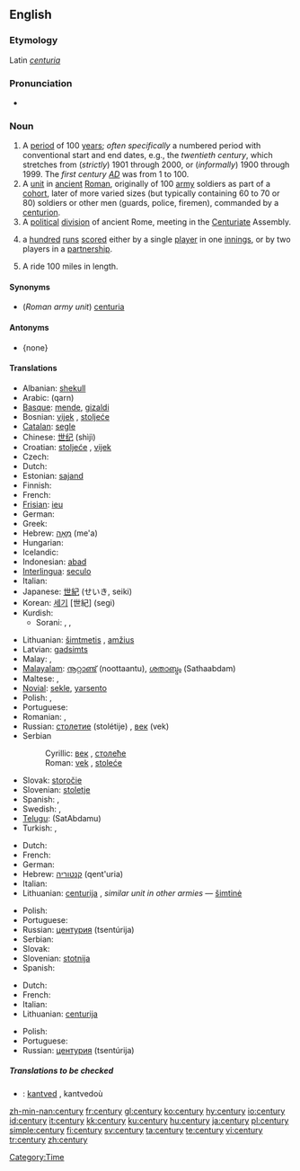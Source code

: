 ==English==
{{rank|floor|example|class|984|century|sorry|share|working}}

===Etymology===
Latin ''[[centuria]]''

===Pronunciation===
*{{audio|en-us-century.ogg|Audio (US)}}

===Noun===
{{en-noun|centur|ies}}

# A [[period]] of 100 [[year]]s; ''often specifically'' a numbered period with conventional start and end dates, e.g., the ''twentieth century'', which stretches from (''strictly'') 1901 through 2000, or (''informally'') 1900 through 1999. The ''first century [[AD]]'' was from 1 to 100.
# A [[unit]] in [[ancient]] [[Roman]], originally of 100 [[army]] soldiers as part of a [[cohort]], later of more varied sizes (but typically containing 60 to 70 or 80) soldiers or other men (guards, police, firemen), commanded by a [[centurion]].
# A [[political]] [[division]] of ancient Rome, meeting in the [[Centuriate]] Assembly.
# {{Cricket}} a [[hundred]] [[run]]s [[score]]d either by a single [[player]] in one [[innings]], or by two players in a [[partnership]].
# {{context|US|cycling}} A ride 100 miles in length.

====Synonyms====
*(''Roman army unit'') [[centuria]]
====Antonyms====
* {none}
====Translations====
{{trans-top|100 years}}
*Albanian: [[shekull]] {{m}}
*Arabic: {{ARchar|[[قرن]]}} (qarn)
*[[Basque]]: [[mende]], [[gizaldi]]
*Bosnian: [[vijek#Bosnian|vijek]] {{m}}, [[stoljeće]] {{n}}
*[[Catalan]]: [[segle]] {{m}}
*Chinese: [[世纪]] (shìjì)
*Croatian: [[stoljeće]] {{n}}, [[vijek]] {{m}}
* Czech: {{t-|cs|století|n}}
* Dutch: {{t+|nl|eeuw|f}}
*Estonian: [[sajand]]
* Finnish: {{t+|fi|vuosisata}}
* French: {{t+|fr|siècle|m}}
*[[Frisian]]: [[ieu]]
* German: {{t+|de|Jahrhundert|n}}
*Greek: {{t+|el|αιώνας|m|tr=aiónas}}
*Hebrew: [[מאה|מֵאָה]] (me'a) {{f}}
* Hungarian: {{t|hu|század}}
* Icelandic: {{t+|is|öld|f}}
*Indonesian: [[:id:abad|abad]]
*[[Interlingua]]: [[seculo]]
* Italian: {{t+|it|secolo|m}}
*Japanese: [[世紀]] (せいき, seiki)
*Korean: [[세기]] [世紀] (segi)
*Kurdish: 
**Sorani: {{t|ku|چه‌رخ|tr=charkh|sc=KUchar}}, {{t|ku|قه‌رن|tr=qarn|sc=KUchar}}, {{t|ku|سه‌ده‌|tr=sada|sc=KUchar}}
{{trans-mid}}
*Lithuanian: [[šimtmetis]] {{m}}, [[amžius]] {{m}}
*Latvian: [[gadsimts]] {{m}}
* Malay: {{t+|ms|abad|xs=Malay}}, {{t-|ms|kurun|xs=Malay}}
*[[Malayalam]]: [[നൂറ്റാണ്ട്]] (noottaantu), [[ശതാബ്ദം]] (Sathaabdam)
* Maltese: {{t|mt|seklu|xs=Maltese}}, {{t|mt|ċentinarju|xs=Maltese}}
*[[Novial]]: [[sekle]], [[yarsento]]
* Polish: {{t|pl|stulecie|n}}, {{t+|pl|wiek|m}}
* Portuguese: {{t+|pt|século|m}}
* Romanian: {{t-|ro|secol|n}}, {{t-|ro|veac|n}}
*Russian: [[столетие]] (stolétije) {{n}}, [[век]] (vek) {{m}}
*Serbian
*:Cyrillic: [[век#Serbian|век]] {{m}}, [[столеће]] {{n}}
*:Roman: [[vek#Serbian|vek]] {{m}}, [[stoleće]] {{n}}
*Slovak: [[storočie]] {{n}}
*Slovenian: [[stoletje]] {{n}}
* Spanish: {{t|es|centuria|f}}, {{t-|es|siglo|m}}
* Swedish: {{t|sv|sekel|n}}, {{t|sv|århundrade|n}}
*[[Telugu]]: {{t|te|శతాబ్దము}}(SatAbdamu)
* Turkish: {{t|tr|yüzyıl}}, {{t|tr|asır}}
{{trans-bottom}}

{{trans-top|Roman army type unit}}
* Dutch: {{t-|nl|centurie|f}}
* French: {{t+|fr|centurie|f}}
* German: {{t|de|Zenturie|f}}
*Hebrew: [[קנטוריה]] (qent'uria) {{f}}
* Italian: {{t|it|centuria|f}}
*Lithuanian: [[centurija]] {{f}}, ''similar unit in other armies'' — [[šimtinė]] {{f}}
{{trans-mid}}
* Polish: {{t|pl|centuria|f}}
* Portuguese: {{t-|pt|centúria|f}}
*Russian: [[центурия]] (tsentúrija) {{f}}
* Serbian: {{t-|sr|stotina}}
* Slovak: {{t-|sk|stotina|f}}
*Slovenian: [[stotnija]] {{f}}
* Spanish: {{t|es|centuria|f}}
{{trans-bottom}}

{{trans-top|political division of Rome}}
* Dutch: {{t-|nl|centurie|f}}
* French: {{t+|fr|centurie|f}}
* Italian: {{t|it|centuria|f}}
*Lithuanian: [[centurija]] {{f}}
{{trans-mid}}
* Polish: {{t|pl|centuria|f}}
* Portuguese: {{t-|pt|centúria|f}}
*Russian: [[центурия]] (tsentúrija) {{f}}
{{trans-bottom}}

{{trans-top|cricket}}
{{trans-mid}}
{{trans-bottom}}

{{trans-top|cycling}}
{{trans-mid}}
{{trans-bottom}}

=====Translations to be checked=====
{{checktrans}}
*{{ttbc|Breton}}: [[kantved]] {{m}}, kantvedoù

[[Category:Time]]

[[zh-min-nan:century]]
[[fr:century]]
[[gl:century]]
[[ko:century]]
[[hy:century]]
[[io:century]]
[[id:century]]
[[it:century]]
[[kk:century]]
[[ku:century]]
[[hu:century]]
[[ja:century]]
[[pl:century]]
[[simple:century]]
[[fi:century]]
[[sv:century]]
[[ta:century]]
[[te:century]]
[[vi:century]]
[[tr:century]]
[[zh:century]]